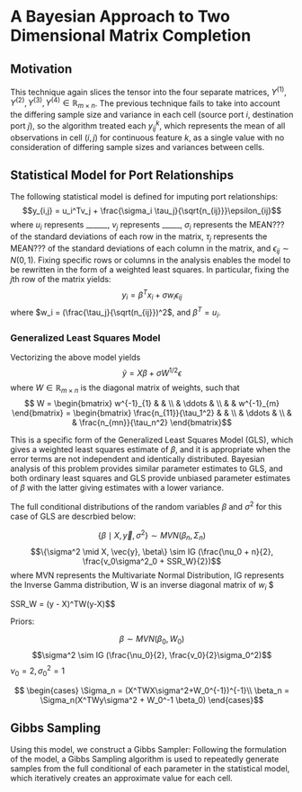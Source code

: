 # A Bayesian Approach to Two Dimensional Matrix Completion

## Motivation

This technique again slices the tensor into the four separate matrices, $Y^{(1)}, Y^{(2)}, Y^{(3)}, Y^{(4)} \in \mathbb{R}_{m \times n}$. The previous technique fails to take into account the differing sample size and variance in each cell (source port $i$, destination port $j$), so the algorithm treated each $y_{ij}^{k}$, which represents the mean of all observations in cell $(i,j)$ for continuous feature $k$, as a single value with no consideration of differing sample sizes and variances between cells.

## Statistical Model for Port Relationships

The following statistical model is defined for imputing port relationships: $$y_{i,j} = u_i^Tv_j + \frac{\sigma_i \tau_j}{\sqrt{n_{ij}}}\epsilon_{ij}$$ where $u_i$ represents ______, $v_j$ represents _____, $\sigma_i$ represents the MEAN??? of the standard deviations of each row in the matrix, $\tau_j$ represents the MEAN??? of the standard deviations of each column in the matrix, and $\epsilon_{ij} \sim N(0,1)$. Fixing specific rows or columns in the analysis enables the model to be rewritten in the form of a weighted least squares. In particular, fixing the $j$th row of the matrix yields: $$y_i = \beta^Tx_i + \sigma w_i\epsilon_{ij}$$ where $w_i = (\frac{\tau_j}{\sqrt(n_{ij}})^2$, and $\beta^T = u_i$. 

### Generalized Least Squares Model

Vectorizing the above model yields $$\tilde{y} = X\beta + \sigma W^{1/2} \epsilon$$ where $W \in \mathbb{R}_{m \times n}$ is the diagonal matrix of weights, such that $$
  W =
  \begin{bmatrix}
    w^{-1}_{1} & & \\
    & \ddots & \\
    & & w^{-1}_{m}
  \end{bmatrix} 
  = \begin{bmatrix}
    \frac{n_{11}}{\tau_1^2} & & \\
    & \ddots & \\
    & & \frac{n_{mn}}{\tau_n^2}
  \end{bmatrix}$$

This is a specific form of the Generalized Least Squares Model (GLS), which gives a weighted least squares estimate of $\beta$, and it is appropriate when the error terms are not independent and identically distributed. Bayesian analysis of this problem provides similar parameter estimates to GLS, and both ordinary least squares and GLS provide unbiased parameter estimates of $\beta$ with the latter giving estimates with a lower variance. 

The full conditional distributions of the random variables $\beta$ and $\sigma^2$ for this case of GLS are descrbied below: 

$$\{\beta \mid X, \vec{y}, \sigma^2\} \sim MVN (\beta_n, \Sigma_n)$$
$$\{\sigma^2 \mid X, \vec{y}, \beta\} \sim IG (\frac{\nu_0 + n}{2}, \frac{v_0\sigma^2_0 + SSR_W}{2})$$
where MVN represents the Multivariate Normal Distribution, IG represents the Inverse Gamma distribution, W is an inverse diagonal matrix of $w_i$ $ \begin{cases}
      \Sigma_n = (X^TWX\sigma^2+W_0^{-1})^{-1}\\
      \beta_n = \Sigma_n(X^TWy\sigma^2 + W_0^-1 \beta_0)
    \end{cases}$$
$$SSR_W = (y - X\beta)^TW(y-X\beta)$$

Priors: 

$$\beta \sim MVN (\beta_0, W_0)$$
$$\sigma^2 \sim IG (\frac{\nu_0}{2}, \frac{v_0}{2}\sigma_0^2)$$
$\nu_0 = 2, \sigma_0^2 = 1$ 

$$ \begin{cases}
      \Sigma_n = (X^TWX\sigma^2+W_0^{-1})^{-1}\\
      \beta_n = \Sigma_n(X^TWy\sigma^2 + W_0^-1 \beta_0)
    \end{cases}$$
<!-- ## Motivation -->

<!-- The previous section's results reflected the need for an imputation strategy that accounted for the variability in the number of observations observed for each port combination when imputing that particular combination's cell. The following section constructs a statistical model that takes frequency of observations for each cell into account and repeatedly samples from that statistical model to complete the matrix.  -->

<!-- ## AMMI Model  -->

<!-- Additive Main Effects and Multiplicative Interaction Models (AMMI models) provide a defined statistical model for each cell in the ports matrix. In particular, the model combines the additive effects of the initial ANOVA imputation with the multiplicative effects yielded from singular value decomposition described in the previous section. More importantly, the model also includes a variance term for each cell that takes into account the differing frequency of observations in each port combination. Applying the same mathematical notation as the previous section, the model is formally expressed: $$y_{i,j} = u + a_i + b_j + \mathbf{u_i}D\mathbf{v_j^T} + \sigma_{i,j}\epsilon_{i,j}$$ -->
<!-- where $sigma_{i,j}$ is the variance for the $ith$ row $jth$ column in the ports combination matrix, and $\epsilon \sim N(0,1)$. -->

## Gibbs Sampling
Using this model, we construct a Gibbs Sampler: 
Following the formulation of the model, a Gibbs Sampling algorithm is used to repeatedly generate samples from the full conditional of each parameter in the statistical model, which iteratively creates an approximate value for each cell. 



